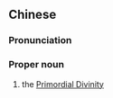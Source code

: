 ==Chinese==
{{zh-forms}}

===Pronunciation===
{{zh-pron
|m=Tàidì
|cat=pn
}}

===Proper noun===
{{zh-proper noun}}

# {{lb|zh|Chinese mythology}} the [[w:Primordial Divinity (Tai Di)|Primordial Divinity]]